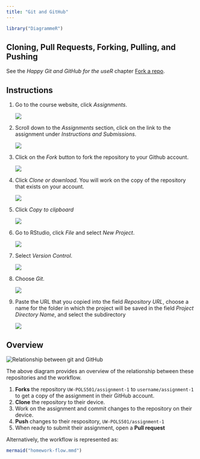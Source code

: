 ```yaml
---
title: "Git and GitHub"
---
```


```r
library("DiagrammeR")
```

## Cloning, Pull Requests, Forking, Pulling, and Pushing

See the *Happy Git and GitHub for the useR* chapter [Fork a repo](http://happygitwithr.com/fork.html).


## Instructions

1. Go to the course website, click *Assignments*.
   
   ![](../img/image1.png)

2.  Scroll down to the *Assignments* section, click on the link to the assignment under *Instructions and Submissions*.

    ![](../img/image2.png)

3. Click on the *Fork* button to fork the repository to your Github account.</li>

    ![](../img/image3.png)

4. Click *Clone or download*. You will work on the copy of the repository that exists on your account.

    ![](../img/image4.png)

5. Click *Copy to clipboard*

    ![](../img/image5.png)

6.  Go to RStudio, click *File* and select *New Project*.

    ![](../img/image6.png)

7.  Select *Version Control*.</li>

    ![](../img/image7.png)

8.  Choose *Git*.

    ![](../img/image8.png)

9.  Paste the URL that you copied into the field *Repository URL*, choose a name for the folder in which the project will be saved in the field *Project Directory Name*, and select the subdirectory

    ![](../img/image9.png)


## Overview

<img alt="Relationship between git and GitHub" src="../../img/github-diagram.svg">

The above diagram provides an overview of the relationship between these repositories and the workflow.

1. **Forks** the repository `UW-POLS501/assignment-1` to `username/assignment-1` to get a copy of the assignment in their GitHub account.
2. **Clone** the repository to their device.
3. Work on the assignment and commit changes to the repository on their device.
4. **Push** changes to their respository, `UW-POLS501/assignment-1`
5. When ready to submit their assignment, open a **Pull request**

Alternatively, the workflow is represented as:

```r
mermaid("homework-flow.mmd")
```
